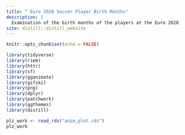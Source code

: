 ```yaml
---
title: " Euro 2020 Soccer Player Birth Months"
description: |
  Examination of the birth months of the players at the Euro 2020
site: distill::distill_website
---
```


```r
knitr::opts_chunk$set(echo = FALSE)

library(tidyverse)
library(riem)
library(httr)
library(sf)
library(gganimate)
library(gifski)
library(png)
library(dplyr)
library(patchwork)
library(ggthemes)
library(distill)


```
```r
plz_work <- read_rds("anim_plot.rds")
plz_work
```

